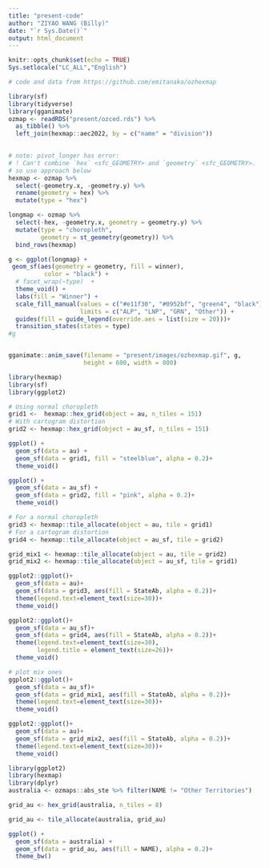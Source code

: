 ```yaml
---
title: "present-code"
author: "ZIYAO WANG (Billy)"
date: "`r Sys.Date()`"
output: html_document
---
```


```r
knitr::opts_chunk$set(echo = TRUE)
Sys.setlocale("LC_ALL","English")
```

```r
# code and data from https://github.com/emitanaka/ozhexmap

library(sf)
library(tidyverse)
library(gganimate)
ozmap <- readRDS("present/ozced.rds") %>% 
  as_tibble() %>% 
  left_join(hexmap::aec2022, by = c("name" = "division"))
  

# note: pivot_longer has error: 
# ! Can't combine `hex` <sfc_GEOMETRY> and `geometry` <sfc_GEOMETRY>.
# so use approach below
hexmap <- ozmap %>% 
  select(-geometry.x, -geometry.y) %>% 
  rename(geometry = hex) %>% 
  mutate(type = "hex")

longmap <- ozmap %>% 
  select(-hex, -geometry.x, geometry = geometry.y) %>% 
  mutate(type = "choropleth",
         geometry = st_geometry(geometry)) %>% 
  bind_rows(hexmap)

g <- ggplot(longmap) + 
 geom_sf(aes(geometry = geometry, fill = winner),
          color = "black") + 
  # facet_wrap(~type)  +
  theme_void() +
  labs(fill = "Winner") +
  scale_fill_manual(values = c("#e11f30", "#0952bf", "green4", "black"),
                    limits = c("ALP", "LNP", "GRN", "Other")) +
  guides(fill = guide_legend(override.aes = list(size = 20)))+
  transition_states(states = type)
#g


gganimate::anim_save(filename = "present/images/ozhexmap.gif", g,
                     height = 600, width = 800)
```


```r
library(hexmap)
library(sf)
library(ggplot2)

# Using normal choropleth
grid1 <-  hexmap::hex_grid(object = au, n_tiles = 151)
# With cartogram distortion
grid2 <- hexmap::hex_grid(object = au_sf, n_tiles = 151)

ggplot() +
  geom_sf(data = au) +
  geom_sf(data = grid1, fill = "steelblue", alpha = 0.2)+
  theme_void()

ggplot() +
  geom_sf(data = au_sf) +
  geom_sf(data = grid2, fill = "pink", alpha = 0.2)+
  theme_void()

```

```r
# For a normal choropleth
grid3 <- hexmap::tile_allocate(object = au, tile = grid1)
# For a cartogram distortion
grid4 <- hexmap::tile_allocate(object = au_sf, tile = grid2)

grid_mix1 <- hexmap::tile_allocate(object = au, tile = grid2)
grid_mix2 <- hexmap::tile_allocate(object = au_sf, tile = grid1)

ggplot2::ggplot()+
  geom_sf(data = au)+
  geom_sf(data = grid3, aes(fill = StateAb, alpha = 0.2))+
  theme(legend.text=element_text(size=30))+
  theme_void()

ggplot2::ggplot()+
  geom_sf(data = au_sf)+
  geom_sf(data = grid4, aes(fill = StateAb, alpha = 0.2))+
  theme(legend.text=element_text(size=30),
        legend.title = element_text(size=26))+
  theme_void()

# plot mix ones
ggplot2::ggplot()+
  geom_sf(data = au_sf)+
  geom_sf(data = grid_mix1, aes(fill = StateAb, alpha = 0.2))+
  theme(legend.text=element_text(size=30))+
  theme_void()

ggplot2::ggplot()+
  geom_sf(data = au)+
  geom_sf(data = grid_mix2, aes(fill = StateAb, alpha = 0.2))+
  theme(legend.text=element_text(size=30))+
  theme_void()
```

```r
library(ggplot2)
library(hexmap)
library(dplyr)
australia <- ozmaps::abs_ste %>% filter(NAME != "Other Territories")

grid_au <- hex_grid(australia, n_tiles = 8)

grid_au <- tile_allocate(australia, grid_au)

ggplot() +
  geom_sf(data = australia) +
  geom_sf(data = grid_au, aes(fill = NAME), alpha = 0.2)+
  theme_bw()
```

